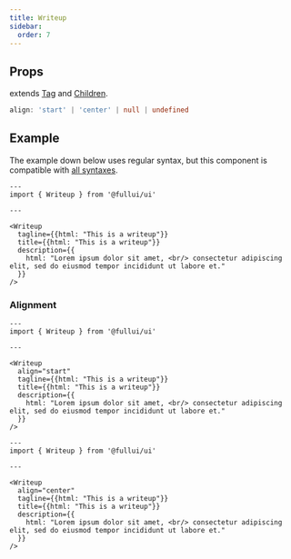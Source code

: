```yaml
---
title: Writeup
sidebar: 
  order: 7
---
```


## Props
extends [Tag](/components/tag) and [Children](/components/children).
```ts
align: 'start' | 'center' | null | undefined
```

## Example
The example down below uses regular syntax, but this component is compatible with [all syntaxes](/guides/components#syntax).

```astro live
---
import { Writeup } from '@fullui/ui'

---

<Writeup
  tagline={{html: "This is a writeup"}}
  title={{html: "This is a writeup"}}
  description={{
    html: "Lorem ipsum dolor sit amet, <br/> consectetur adipiscing elit, sed do eiusmod tempor incididunt ut labore et."
  }}
/>
```

### Alignment

```astro live
---
import { Writeup } from '@fullui/ui'

---

<Writeup
  align="start"
  tagline={{html: "This is a writeup"}}
  title={{html: "This is a writeup"}}
  description={{
    html: "Lorem ipsum dolor sit amet, <br/> consectetur adipiscing elit, sed do eiusmod tempor incididunt ut labore et."
  }}
/>
```

```astro live
---
import { Writeup } from '@fullui/ui'

---

<Writeup
  align="center"
  tagline={{html: "This is a writeup"}}
  title={{html: "This is a writeup"}}
  description={{
    html: "Lorem ipsum dolor sit amet, <br/> consectetur adipiscing elit, sed do eiusmod tempor incididunt ut labore et."
  }}
/>
```